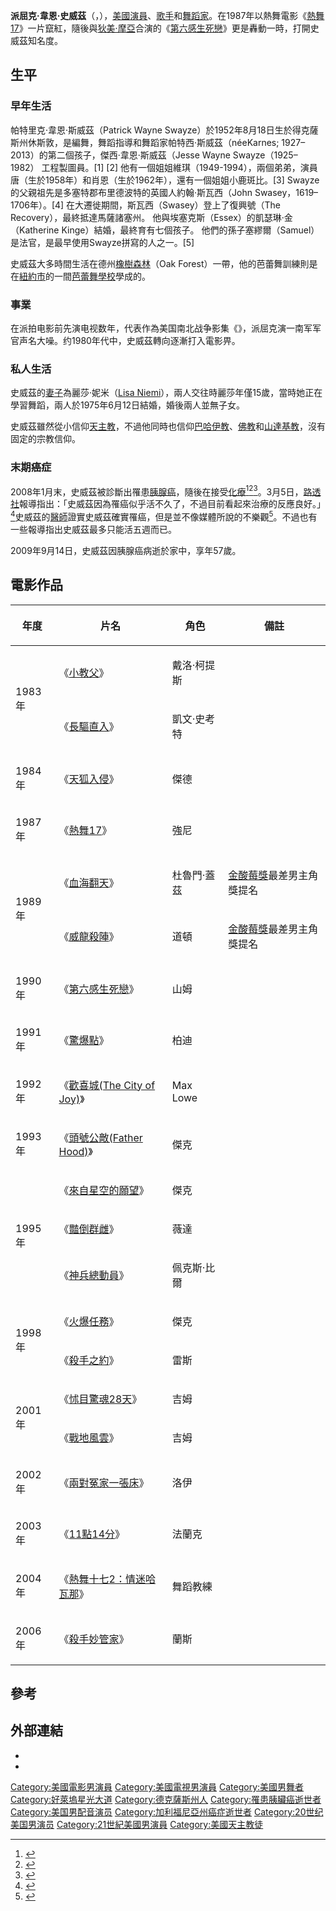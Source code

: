 {{noteTA
|T=zh-hans:帕特里克·斯韦兹;zh-hk:柏德烈·史域斯;zh-tw:派屈克·史威茲;
|G1=Movie
|1=zh-hans:帕特里克·斯韦兹;zh-hk:柏德烈·史域斯;zh-tw:派屈克·史威茲;
|2=zh-hans:帕特里克;zh-hk:柏德烈;zh-tw:派屈克;
|3=zh-hans:斯韦兹;zh-hk:史域斯;zh-tw:史威茲;
|4=zh-tw:黛咪; zh-cn:黛米;zh-hk:狄美;
|5=zh-tw:摩爾;zh-cn:摩尔;zh-hk:摩亞;
}}
{{Infobox entertainer
| name         = 派屈克·史威茲
| type            = 男演员
| image        = Patrick Swayze 1989.jpg
| imagesize    = 200px
| caption      = 派屈克·史威茲
| 暱稱        = Buddy
| birthdate    = {{birth date |1952|8|18}}
| deathdate    = {{death date and age|2009|9|14|1952|8|18}}
|death_place = {{USA}}[[加利福尼亞州|加利福尼亞州]][[洛杉磯|洛杉磯]]
| birthname    = Patrick Wayne Swayze
| location     = {{USA}}[[德克薩斯州|德克薩斯州]][[休士頓|休士頓]]
| occupation   = [[演員|演員]]、[[舞蹈家|舞蹈家]]、[[歌手|歌手]]
| yearsactive  = 1978年－2009年
| notable role = '''《[[熱舞17|熱舞17]]》'''：強尼<br />'''《[[第六感生死戀|第六感生死戀]]》'''：山姆 
| spouse       = {{marriage|Lisa Niemi|Jun 12, 1975|Sept 14, 2009}}
| children     = 
| imdb         = 0000664
}}

'''派屈克·韋恩·史威茲'''（{{lang|en|Patrick Wayne Swayze}}，{{bd|1952年|8月18日|2009年|9月14日|catIdx=Swayze, Patrick Wayne}}），[[美國|美國]][[演員|演員]]、[[歌手|歌手]]和[[舞蹈家|舞蹈家]]。在1987年以熱舞電影《[[熱舞17|熱舞17]]》一片竄紅，隨後與[[狄美·摩亞|狄美·摩亞]]合演的《[[第六感生死戀|第六感生死戀]]》更是轟動一時，打開史威茲知名度。

== 生平 ==
=== 早年生活 ===

帕特里克·韋恩·斯威茲（Patrick Wayne Swayze）於1952年8月18日生於得克薩斯州休斯敦，是編舞，舞蹈指導和舞蹈家帕特西·斯威茲（néeKarnes; 1927–2013）的第二個孩子，傑西·韋恩·斯威茲（Jesse Wayne Swayze（1925–1982） 工程製圖員。[1] [2] 他有一個姐姐維琪（1949-1994），兩個弟弟，演員唐（生於1958年）和肖恩（生於1962年），還有一個姐姐小鹿斑比。[3]  Swayze的父親祖先是多塞特郡布里德波特的英國人約翰·斯瓦西（John Swasey，1619–1706年）。[4] 在大遷徙期間，斯瓦西（Swasey）登上了復興號（The Recovery），最終抵達馬薩諸塞州。 他與埃塞克斯（Essex）的凱瑟琳·金（Katherine Kinge）結婚，最終育有七個孩子。 他們的孫子塞繆爾（Samuel）是法官，是最早使用Swayze拼寫的人之一。[5]

史威茲大多時間生活在德州[[橡樹森林|橡樹森林]]（Oak Forest）一帶，他的芭蕾舞訓練則是在[[紐約市|紐約市]]的一間[[芭蕾舞|芭蕾舞]][[學校|學校]]學成的。

=== 事業 ===
在派拍电影前先演电视数年，代表作為美国南北战争影集《{{tsl|en|North and South (miniseries)|南與北 (迷你電視劇)|南與北}}》，派屈克演一南军军官声名大噪。约1980年代中，史威茲轉向逐漸打入電影畀。

=== 私人生活 ===
史威茲的[[妻子|妻子]]為麗莎·妮米（[[Lisa_Niemi|Lisa Niemi]]），兩人交往時麗莎年僅15歲，當時她正在學習舞蹈，兩人於1975年6月12日結婚，婚後兩人並無子女。

史威茲雖然從小信仰[[天主教|天主教]]，不過他同時也信仰[[巴哈伊教|巴哈伊教]]、[[佛教|佛教]]和[[山達基教|山達基教]]，沒有固定的宗教信仰。

=== 末期癌症 ===
2008年1月末，史威茲被診斷出罹患[[胰腺癌|胰腺癌]]，隨後在{{le|史丹福大學醫學中心|Stanford University Medical Center}}接受[[化療|化療]]<ref name="post chronicle">{{cite web
 |language    = en
 |url         = http://www.postchronicle.com/news/original/article_212134325.shtml
 |title       = Photo: Patrick Swayze Cancer, 5 Weeks To Live? Doctors Say 35 Days
 |author      = Post Chronicle
 |date        = 2008年3月5日
 |accessdate  = 2008年3月5日
 |deadurl     = yes
 |archiveurl  = https://web.archive.org/web/20080308233024/http://www.postchronicle.com/news/original/article_212134325.shtml
 |archivedate = 2008年3月8日
}}</ref><ref name="abc local">{{cite web
| language = en
| url = http://abclocal.go.com/wls/story?section=weather&id=6001255
| title = Rep says Patrick Swayze has terminal cancer
| author = Bob Monek
| date = 2008年3月5日
| accessdate = 2008年3月5日
| archive-url = https://web.archive.org/web/20080309032117/http://abclocal.go.com/wls/story?section=weather&id=6001255
| archive-date = 2008年3月9日
| dead-url = yes
}}</ref><ref name="pagesix">{{cite web
 |language    = en
 |url         = http://www.pagesix.com/story/patrick+swayze+has+cancer
 |title       = Patrick Swayze Has Cancer
 |author      = The Sixers
 |publisher   = NYP Holdings, INC.
 |date        = 2008年3月5日
 |accessdate  = 2008年3月5日
 |deadurl     = yes
 |archiveurl  = https://web.archive.org/web/20080308192927/http://www.pagesix.com/story/patrick+swayze+has+cancer
 |archivedate = 2008年3月8日
}}</ref>。3月5日，[[路透社|路透社]]報導指出：「史威茲因為罹癌似乎活不久了，不過目前看起來治療的反應良好。」<ref name="article reuters">{{cite web
| url = http://www.reuters.com/article/domesticNews/idUSN0562427520080305
| date = 2008年3月5日
| author = Dan Whitcomb
| title = Patrick Swayze diagnosed with cancer
| accessdate = 2008年3月5日
| archive-date = 2021年3月8日
| archive-url = https://web.archive.org/web/20210308112634/https://www.reuters.com/article/domesticNews/idUSN0562427520080305
| dead-url = no
}}</ref>史威茲的[[醫師|醫師]]證實史威茲確實罹癌，但是並不像媒體所說的不樂觀<ref name="post chronicle2">{{cite web
| url = http://www.postchronicle.com/news/original/article_212134443.shtml
| title = Patrick Swayze Doctor Disputes Near-Death Reports
| author = Post Chronicle
| date = 2008年3月6日
| accessdate = 2008年3月6日
| archive-url = https://web.archive.org/web/20080309195756/http://www.postchronicle.com/news/original/article_212134443.shtml
| archive-date = 2008年3月9日
| dead-url = yes
}}</ref>。不過也有一些報導指出史威茲最多只能活五週而已。

2009年9月14日，史威茲因胰腺癌病逝於家中，享年57歲。

== 電影作品 ==
{|class=wikitable
|-
! 年度 !! 片名 !! 角色 !! 備註
|-
|rowspan=2 | 1983年 || 《[[小教父|小教父]]》 || 戴洛·柯提斯 || 
|-
| 《[[長驅直入|長驅直入]]》 || 凱文·史考特 || 
|-
| 1984年 || 《[[天狐入侵|天狐入侵]]》 || 傑德 || 
|-
| 1987年 || 《[[熱舞17|熱舞17]]》 || 強尼 || 
|-
|rowspan=2 | 1989年 || 《[[血海翻天|血海翻天]]》 || 杜魯門·蓋茲 || [[金酸莓獎|金酸莓獎]]最差男主角獎提名
|-
| 《[[威龍殺陣|威龍殺陣]]》 || 道頓 || [[金酸莓獎|金酸莓獎]]最差男主角獎提名
|-
| 1990年 || 《[[第六感生死戀|第六感生死戀]]》 || 山姆 || 
|-
| 1991年 || 《[[驚爆點|驚爆點]]》 || 柏迪 ||
|-
| 1992年 ||  《[[歡喜城(The_City_of_Joy)|歡喜城(The City of Joy)]]》 || Max Lowe ||
|-
| 1993年 || 《[[頭號公敵(Father_Hood)|頭號公敵(Father Hood)]]》 || 傑克 || 
|-
|rowspan=3 | 1995年 || 《[[來自星空的願望|來自星空的願望]]》 || 傑克 ||
|-
| 《[[豔倒群雌|豔倒群雌]]》 || 薇達 || 
|-
| 《[[神兵總動員|神兵總動員]]》 || 佩克斯·比爾 || 
|-
|rowspan=2 | 1998年 || 《[[火爆任務|火爆任務]]》 || 傑克 || 
|-
| 《[[殺手之約|殺手之約]]》 || 雷斯 || 
|-
|rowspan=2 | 2001年 || 《[[怵目驚魂28天|怵目驚魂28天]]》 || 吉姆 ||
|-
| 《[[戰地風雲|戰地風雲]]》 || 吉姆 || 
|-
| 2002年 || 《[[兩對冤家一張床|兩對冤家一張床]]》 || 洛伊 || 
|-
| 2003年 || 《[[11點14分|11點14分]]》 || 法蘭克
|-
| 2004年 || 《[[熱舞十七2：情迷哈瓦那|熱舞十七2：情迷哈瓦那]]》 || 舞蹈教練 ||
|-
| 2006年 || 《[[殺手妙管家|殺手妙管家]]》 || 蘭斯 || 
|}

== 參考 ==
{{reflist|2}}
== 外部連結 ==
{{commons|Patrick Swayze}}
* {{IMDb name|664}}
* {{IBDB name}}
{{start box}}
{{succession prize box | '''[[湯姆·克魯斯|湯姆·克魯斯]]''' | '''[[尼克·諾特|尼克·諾特]]''' | [[時人雜誌|時人雜誌]]年度最性感男人 | '''1991年'''}}
{{end}}

{{Authority control}}
{{DEFAULTSORT:Swayze, Patrick Wayne}}
[[Category:美國電影男演員|Category:美國電影男演員]]
[[Category:美國電視男演員|Category:美國電視男演員]]
[[Category:美國男舞者|Category:美國男舞者]]
[[Category:好萊塢星光大道|Category:好萊塢星光大道]]
[[Category:德克薩斯州人|Category:德克薩斯州人]]
[[Category:罹患胰臟癌逝世者|Category:罹患胰臟癌逝世者]]
[[Category:美国男配音演员|Category:美国男配音演员]]
[[Category:加利福尼亞州癌症逝世者|Category:加利福尼亞州癌症逝世者]]
[[Category:20世纪美国男演员|Category:20世纪美国男演员]]
[[Category:21世紀美國男演員|Category:21世紀美國男演員]]
[[Category:美國天主教徒|Category:美國天主教徒]]